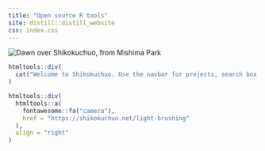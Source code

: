 ```yaml
---
title: "Open source R tools"
site: distill::distill_website
css: index.css
---
```


<div class="l-screen">
  <img alt="Dawn over Shikokuchuo, from Mishima Park" src="img/SKC.jpg" />
</div>

```r
htmltools::div(
  cat("Welcome to Shikokuchuo. Use the navbar for projects, search box for articles.")
)
```

```r
htmltools::div(
  htmltools::a(
    fontawesome::fa("camera"),
    href = "https://shikokuchuo.net/light-brushing"
  ),
  align = "right"
)
```
